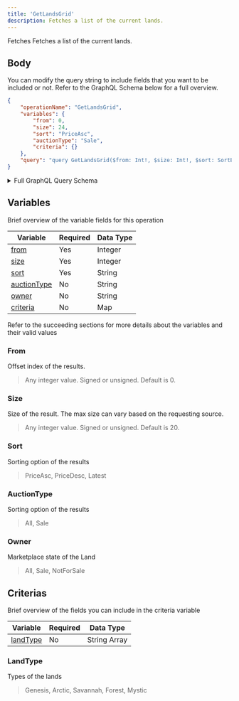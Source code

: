 ```yaml
---
title: 'GetLandsGrid'
description: Fetches a list of the current lands.
---
```


Fetches Fetches a list of the current lands.

## Body
You can modify the query string to include fields that you want to be included or not. Refer to the GraphQL Schema below for a full overview.
```json
{
    "operationName": "GetLandsGrid",
    "variables": {
        "from": 0,
        "size": 24,
        "sort": "PriceAsc",
        "auctionType": "Sale",
        "criteria": {}
    },
    "query": "query GetLandsGrid($from: Int!, $size: Int!, $sort: SortBy!, $owner: String, $criteria: LandSearchCriteria, $auctionType: AuctionType) {\n  lands(criteria: $criteria, from: $from, size: $size, sort: $sort, owner: $owner, auctionType: $auctionType) {\n    total\n    results {\n      ...LandBriefV2\n      __typename\n    }\n    __typename\n  }\n}\n\nfragment LandBriefV2 on LandPlot {\n  tokenId\n  owner\n  landType\n  row\n  col\n  auction {\n    currentPrice\n    startingTimestamp\n    currentPriceUSD\n    __typename\n  }\n  ownerProfile {\n    name\n    __typename\n  }\n  __typename\n}\n"
}
```
<details>
<summary>Full GraphQL Query Schema</summary> 
<p>
&nbsp;

```graphql
query GetLandsGrid($from: Int!, $size: Int!, $sort: SortBy!, $owner: String, $criteria: LandSearchCriteria, $auctionType: AuctionType) {
  lands(criteria: $criteria, from: $from, size: $size, sort: $sort, owner: $owner, auctionType: $auctionType) {
    total
    results {
      ...LandBriefV2
      __typename
    }
    __typename
  }
}

fragment LandBriefV2 on LandPlot {
  tokenId
  owner
  landType
  row
  col
  auction {
    currentPrice
    startingTimestamp
    currentPriceUSD
    __typename
  }
  ownerProfile {
    name
    __typename
  }
  __typename
}
```

</p>
</details>

## Variables
Brief overview of the variable fields for this operation

| Variable                    | Required | Data Type |
| --------------------------- | -------- | --------- |
| [from](#from)               | Yes      | Integer   |
| [size](#size)               | Yes      | Integer   |
| [sort](#sort)               | Yes      | String    |
| [auctionType](#auctiontype) | No       | String    |
| [owner](#owner)             | No       | String    |
| [criteria](#criteria)       | No       | Map       |

Refer to the succeeding sections for more details about the variables and their valid values

### From
Offset index of the results.
> Any integer value. Signed or unsigned. Default is 0.

### Size
Size of the result. The max size can vary based on the requesting source.
> Any integer value. Signed or unsigned. Default is 20.

### Sort
Sorting option of the results
> PriceAsc, PriceDesc, Latest

### AuctionType
Sorting option of the results
> All, Sale

### Owner
Marketplace state of the Land
> All, Sale, NotForSale

## Criterias
Brief overview of the fields you can include in the criteria variable

| Variable              | Required | Data Type    |
| --------------------- | -------- | ------------ |
| [landType](#landtype) | No       | String Array |

### LandType
Types of the lands
> Genesis, Arctic, Savannah, Forest, Mystic